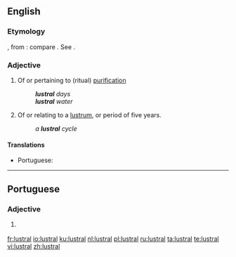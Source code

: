 ==English==

===Etymology===
{{etyl|la|en}} {{lena}} {{m|la|lustralis}}, from {{m|la|lustrum}}: compare {{etyl|fr|en}} {{term|lustral|lang=fr}}. See {{m|en|lustrum}}.

===Adjective===
{{head|en|adjective}}

# Of or pertaining to (ritual) [[purification]]
#: '''''lustral''' days''
#: '''''lustral''' water''
# Of or relating to a [[lustrum]], or period of five years.
#: ''a '''lustral''' cycle''

====Translations====
{{trans-top|relating to ritual purification}}
* Portuguese: {{t|pt|lustral}}
{{trans-mid}}
{{trans-bottom}}

----

==Portuguese==

===Adjective===
{{pt-adj|lustra|l}}

# {{l|en|lustral}} {{gloss|relating to ritual purification}}

[[fr:lustral]]
[[io:lustral]]
[[ku:lustral]]
[[nl:lustral]]
[[pl:lustral]]
[[ru:lustral]]
[[ta:lustral]]
[[te:lustral]]
[[vi:lustral]]
[[zh:lustral]]
